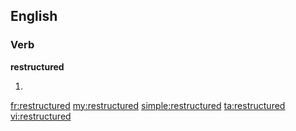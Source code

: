 ==English==

===Verb===
'''restructured'''

# {{en-past of|restructure}}

[[fr:restructured]]
[[my:restructured]]
[[simple:restructured]]
[[ta:restructured]]
[[vi:restructured]]